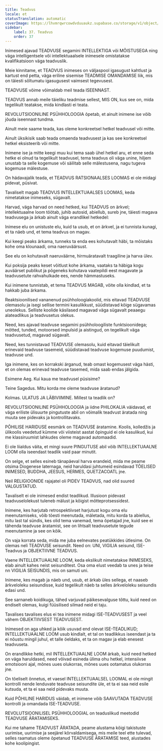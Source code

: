 ```yaml
---
title: Teadvus
locale: et
statusTranslation: automatic
coverImage: https://lhvmrqwrcowdvduuaukz.supabase.co/storage/v1/object/public/strapi-uploads/small_cover-educacion-fundamental.webp-2d51a7828a2b1309555be27f7e2a61a0.webp
sidebar:
    label: 37. Teadvus
    order: 37
---
```

Inimesed ajavad TEADVUSE segamini INTELLEKTIGA või MÕISTUSEGA ning väga intelligentsele või intellektuaalsele inimesele omistatakse kvalifikatsioon väga teadvuslik.

Meie kinnitame, et TEADVUS inimeses on väljaspool igasugust kahtlust ja kartust end petta, väga eriline sisemise TEADMISE OMANDAMISE liik, mis on täiesti sõltumatu igasugusest vaimsest tegevusest.

TEADVUSE võime võimaldab meil teada ISEENNAST.

TEADVUS annab meile täieliku teadmise sellest, MIS ON, kus see on, mida tegelikult teatakse, mida kindlasti ei teata.

REVOLUTSIOONILINE PSÜHHOLOOGIA õpetab, et ainult inimene ise võib jõuda iseennast tundma.

Ainult meie saame teada, kas oleme konkreetsel hetkel teadvusel või mitte.

Ainult üksikisik saab teada omaenda teadvusest ja kas see konkreetsel hetkel eksisteerib või mitte.

Inimene ise ja mitte keegi muu kui tema saab ühel hetkel aru, et enne seda hetke ei olnud ta tegelikult teadvusel, tema teadvus oli väga unine, hiljem unustab ta selle kogemuse või säilitab selle mälestusena, nagu tugeva kogemuse mälestuse.

On hädavajalik teada, et TEADVUS RATSIONAALSES LOOMAS ei ole midagi pidevat, püsivat.

Tavaliselt magab TEADVUS INTELLEKTUAALSES LOOMAS, keda nimetatakse inimeseks, sügavalt.

Harvad, väga harvad on need hetked, kui TEADVUS on ärkvel; intellektuaalne loom töötab, juhib autosid, abiellub, sureb jne, täiesti magava teadvusega ja ärkab ainult väga erandlikel hetkedel:

Inimese elu on unistuste elu, kuid ta usub, et on ärkvel, ja ei tunnista kunagi, et ta näeb und, et tema teadvus on magav.

Kui keegi peaks ärkama, tunneks ta enda ees kohutavalt häbi, ta mõistaks kohe oma klounaadi, oma naeruväärsust.

See elu on kohutavalt naeruväärne, hirmuäratavalt traagiline ja harva ülev.

Kui poksija peaks keset võitlust kohe ärkama, vaataks ta häbiga kogu auväärset publikut ja põgeneks kohutava vaatepildi eest magavate ja teadvusetute rahvahulkade ees, nende hämmastuseks.

Kui inimene tunnistab, et tema TEADVUS MAGAB, võite olla kindlad, et ta hakkab juba ärkama.

Reaktsioonilised vananenud psühholoogiakoolid, mis eitavad TEADVUSE olemasolu ja isegi sellise termini kasulikkust, süüdistavad kõige sügavamas uneolekus. Selliste koolide käsilased magavad väga sügavalt peaaegu alateadlikus ja teadvusetus olekus.

Need, kes ajavad teadvuse segamini psühholoogiliste funktsioonidega; mõtted, tunded, motoorsed impulsid ja aistingud, on tegelikult väga teadvusetud, magavad sügavalt.

Need, kes tunnistavad TEADVUSE olemasolu, kuid eitavad täielikult erinevaid teadvuse tasemeid, süüdistavad teadvuse kogemuse puudumist, teadvuse und.

Iga inimene, kes on korrakski ärganud, teab omast kogemusest väga hästi, et on olemas erinevad teadvuse tasemed, mida saab endas jälgida.

Esimene Aeg. Kui kaua me teadvusel püsisime?

Teine Sagedus. Mitu korda me oleme teadvuse äratanud?

Kolmas. ULATUS JA LÄBIVIIMINE. Millest ta teadlik on?

REVOLUTSIOONILINE PSÜHHOLOOGIA ja iidne PHILOKALIA väidavad, et väga eriliste ülisuurte pingutuste abil on võimalik teadvust äratada ning muuta see pidevaks ja kontrollitavaks.

PÕHILISE HARIDUSE eesmärk on TEADVUSE äratamine. Koolis, kolledžis ja ülikoolis veedetud kümme või viisteist aastat õpinguid ei ole kasulikud, kui me klassiruumist lahkudes oleme magavad automaadid.

Ei ole liialdus väita, et mingi suure PINGUTUSE abil võib INTELLEKTUAALNE LOOM olla iseendast teadlik vaid paar minutit.

On selge, et selles esineb tänapäeval harva erandeid, mida me peame otsima Diogenese laternaga, neid haruldasi juhtumeid esindavad TÕELISED INIMESED, BUDDHA, JEESUS, HERMES, QUETZACOATL jne.

Neil RELIGIOONIDE rajajatel oli PIDEV TEADVUS, nad olid suured VALGUSTATUD.

Tavaliselt ei ole inimesed endist teadlikud. Illusioon pidevast teadvuselolekust tuleneb mälust ja kõigist mõtteprotsessidest.

Inimene, kes harjutab retrospektiivset harjutust kogu oma elu meenutamiseks, võib tõesti meenutada, mäletada, mitu korda ta abiellus, mitu last tal sündis, kes olid tema vanemad, tema õpetajad jne, kuid see ei tähenda teadvuse äratamist, see on lihtsalt teadvusetute tegude meenutamine ja see on kõik.

On vaja korrata seda, mida me juba eelnevates peatükkides ütlesime. On olemas neli TEADVUSE seisundit. Need on: UNI, VIGILIA seisund, ISE-Teadvus ja OBJEKTIIVNE TEADVUS.

Vaene INTELLEKTUAALNE LOOM, keda ekslikult nimetatakse INIMESEKS, elab ainult kahes neist seisunditest. Osa oma elust veedab ta unes ja teise nn VIGILIA SEISUNDIS, mis on samuti uni.

Inimene, kes magab ja näeb und, usub, et ärkab üles sellega, et naaseb ärkveloleku seisundisse, kuid tegelikult näeb ta selles ärkveloleku seisundis edasi und.

See sarnaneb koidikuga, tähed varjuvad päikesevalguse tõttu, kuid need on endiselt olemas, kuigi füüsilised silmad neid ei taju.

Tavalises tavalises elus ei tea inimene midagi ISE-TEADVUSEST ja veel vähem OBJEKTIIVSEST TEADVUSEST.

Inimesed on aga uhked ja kõik usuvad end olevat ISE-TEADLIKUD; INTELLEKTUAALNE LOOM usub kindlalt, et tal on teadlikkus iseendast ja ta ei nõustu mingil juhul, et talle öeldaks, et ta on magav ja elab enesest teadvuseta.

On erandlikke hetki, mil INTELLEKTUAALNE LOOM ärkab, kuid need hetked on väga haruldased, need võivad esineda ülima ohu hetkel, intensiivse emotsiooni ajal, mõnes uues olukorras, mõnes uues ootamatus olukorras jne.

On tõeliselt õnnetus, et vaesel INTELLEKTUAALSEL LOOMAL ei ole mingit kontrolli nende lenduvate teadvuse seisundite üle, et ta ei saa neid esile kutsuda, et ta ei saa neid pidevaks muuta.

Kuid PÕHILINE HARIDUS väidab, et inimene võib SAAVUTADA TEADVUSE kontrolli ja omandada ISE-TEADVUSE.

REVOLUTSIOONILISEL PSÜHHOLOOGIAL on teaduslikud meetodid TEADVUSE ÄRATAMISEKS.

Kui me tahame TEADVUST ÄRATADA, peame alustama kõigi takistuste uurimise, uurimise ja seejärel kõrvaldamisega, mis meile teel ette tulevad, selles raamatus oleme õpetanud TEADVUSE ÄRATAMISE teed, alustades kohe koolipingist.


